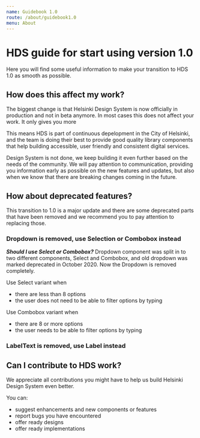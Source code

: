 ```yaml
---
name: Guidebook 1.0
route: /about/guidebook1.0
menu: About
---
```



# HDS guide for start using version 1.0

<LargeParagraph>
    Here you will find some useful information to make your transition to HDS 1.0 as smooth as possible.
</LargeParagraph>

## How does this affect my work?
The biggest change is that Helsinki Design System is now officially in production and not in beta anymore. In most cases this does not affect your work. It only gives you more 


This means HDS is part of continuous depelopment in the City of Helsinki, and the team is doing their best to provide good quality library components that help building accessible, user friendly and consistent digital services.


Design System is not done, we keep building it even further based on the needs of the community. 
We will pay attention to communication, providing you information early as possible on the new features and updates, but also when we know that there are breaking changes coming in the future.

## How about deprecated features?

This transition to 1.0 is a major update and there are some deprecated parts that have been removed and we recommend you to pay attention to replacing those.

### Dropdown is removed, use Selection or Combobox instead

***Should I use Select or Combobox?***
Dropdown component was split in to two different components, Select and Combobox, and old dropdown was marked deprecated in October 2020.
Now the Dropdown is removed completely.

Use Select variant when
- there are less than 8 options
- the user does not need to be able to filter options by typing   

Use Combobox variant when
- there are 8 or more options
- the user needs to be able to filter options by typing

### LabelText is removed, use Label instead

## Can I contribute to HDS work?
We appreciate all contributions you might have to help us build Helsinki Design System even better.

You can:
- suggest enhancements and new components or features
- report bugs you have encountered
- offer ready designs
- offer ready implementations

